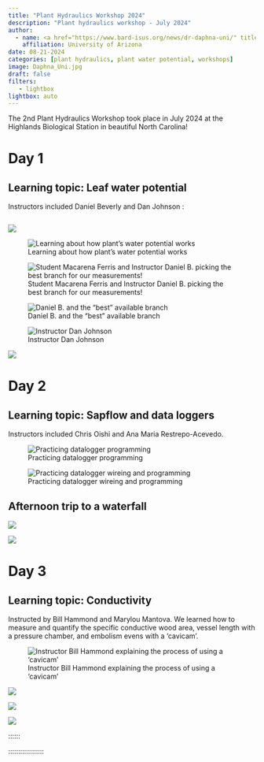 ```yaml
---
title: "Plant Hydraulics Workshop 2024"
description: "Plant hydraulics workshop - July 2024"
author: 
  - name: <a href="https://www.bard-isus.org/news/dr-daphna-uni/" title = "Visit website">Daphna Uni</a>
    affiliation: University of Arizona
date: 08-21-2024
categories: [plant hydraulics, plant water potential, workshops]
image: Daphna_Uni.jpg
draft: false
filters:
   - lightbox
lightbox: auto
---
```


The 2nd Plant Hydraulics Workshop took place in July 2024 at the Highlands Biological Station in beautiful North Carolina!

# Day 1

## Learning topic: Leaf water potential

Instructors included Daniel Beverly and Dan Johnson :

```r

```

::::::::: {layout="[[30, -2, 30, -2, 30]]"}
<div>

![](IMG_1.jpg){group="mygallery2"}

</div>

<div>

![Learning about how plant's water potential works](IMG_2.jpg){group="mygallery2"}

</div>

<div>

![Student Macarena Ferris and Instructor Daniel B. picking the best branch for our measurements!](IMG_3.jpg){group="mygallery2"}

</div>

<div>

![Daniel B. and the "best" available branch](IMG_4.jpg){group="mygallery2"}

</div>

<div>

![Instructor Dan Johnson](IMG_5.jpg){group="mygallery2"}

</div>

<div>

![](IMG_6.jpg){group="mygallery2"}

</div>
:::::::::

# Day 2

## Learning topic: Sapflow and data loggers

Instructors included Chris Oishi and Ana Maria Restrepo-Acevedo.

::::: {layout="[[45, -5, 45]]" layout-valign="center"}
<div>

![Practicing datalogger programming](IMG_7.jpg){group="mygallery2"}

</div>

<div>

![Practicing datalogger wireing and programming](IMG_8.jpg){group="mygallery2"}

</div>
:::::

## Afternoon trip to a waterfall

::::: {layout="[[45, -5, 45]]" layout-valign="center"}
<div>

![](IMG_11.jpg){group="mygallery2"}

</div>

<div>

![](IMG_12.jpg){group="mygallery2"}

</div>
:::::

# Day 3

## Learning topic: Conductivity

Instructed by Bill Hammond and Marylou Mantova. We learned how to measure and quantify the specific conductive wood area, vessel length with a pressure chamber, and embolism evens with a 'cavicam'.

:::::::: {layout="[[45, -5, 45]]" layout-valign="center"}
<div>

![Instructor Bill Hammond explaining the process of using a 'cavicam'](IMG_13.jpg){group="mygallery2"}

</div>

<div>

![](IMG_14.jpg){group="mygallery2"}

</div>

<div>

![](IMG_15.jpg){group="mygallery2"}

</div>

<div>

![](IMG_16.jpg){group="mygallery2"}

</div>

<div>

::::::

</div>
::::::::

</div>

::::::::::::::::::
